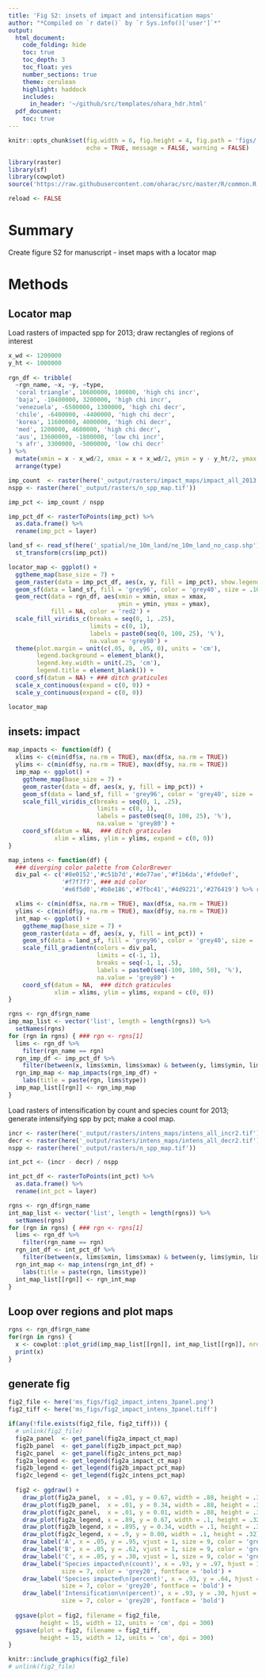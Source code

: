 ```yaml
---
title: 'Fig S2: insets of impact and intensification maps'
author: "*Compiled on `r date()` by `r Sys.info()['user']`*"
output: 
  html_document:
    code_folding: hide
    toc: true
    toc_depth: 3
    toc_float: yes
    number_sections: true
    theme: cerulean
    highlight: haddock
    includes: 
      in_header: '~/github/src/templates/ohara_hdr.html'
  pdf_document:
    toc: true
---
```


``` r

knitr::opts_chunk$set(fig.width = 6, fig.height = 4, fig.path = 'figs/',
                      echo = TRUE, message = FALSE, warning = FALSE)

library(raster)
library(sf)
library(cowplot)
source('https://raw.githubusercontent.com/oharac/src/master/R/common.R')

reload <- FALSE
```


# Summary

Create figure S2 for manuscript - inset maps with a locator map

# Methods

## Locator map

Load rasters of impacted spp for 2013; draw rectangles of regions of interest

```r
x_wd <- 1200000
y_ht <- 1000000
  
rgn_df <- tribble(
  ~rgn_name, ~x, ~y, ~type,
  'coral triangle', 10600000, 100000, 'high chi incr',
  'baja', -10400000, 3200000, 'high chi incr',
  'venezuela', -6500000, 1300000, 'high chi decr',
  'chile', -6400000, -4400000, 'high chi decr',
  'korea', 11600000, 4000000, 'high chi decr',
  'med', 1200000, 4600000, 'high chi decr',
  'aus', 13600000, -1800000, 'low chi incr',
  's afr', 3300000, -5000000, 'low chi decr'  
) %>%
  mutate(xmin = x - x_wd/2, xmax = x + x_wd/2, ymin = y - y_ht/2, ymax = y + y_ht/2) %>%
  arrange(type)

```


``` r
imp_count  <- raster(here('_output/rasters/impact_maps/impact_all_2013.tif'))
nspp <- raster(here('_output/rasters/n_spp_map.tif')) 

imp_pct <- imp_count / nspp

imp_pct_df <- rasterToPoints(imp_pct) %>%
  as.data.frame() %>%
  rename(imp_pct = layer)

land_sf <- read_sf(here('_spatial/ne_10m_land/ne_10m_land_no_casp.shp')) %>%
  st_transform(crs(imp_pct))

locator_map <- ggplot() +
  ggtheme_map(base_size = 7) +
  geom_raster(data = imp_pct_df, aes(x, y, fill = imp_pct), show.legend = FALSE) +
  geom_sf(data = land_sf, fill = 'grey96', color = 'grey40', size = .10) +
  geom_rect(data = rgn_df, aes(xmin = xmin, xmax = xmax, 
                               ymin = ymin, ymax = ymax), 
            fill = NA, color = 'red2') +
  scale_fill_viridis_c(breaks = seq(0, 1, .25), 
                       limits = c(0, 1),
                       labels = paste0(seq(0, 100, 25), '%'),
                       na.value = 'grey80') +
  theme(plot.margin = unit(c(.05, 0, .05, 0), units = 'cm'),
        legend.background = element_blank(),
        legend.key.width = unit(.25, 'cm'),
        legend.title = element_blank()) +
  coord_sf(datum = NA) + ### ditch graticules
  scale_x_continuous(expand = c(0, 0)) +
  scale_y_continuous(expand = c(0, 0))

locator_map

```

## insets: impact

```r
map_impacts <- function(df) {
  xlims <- c(min(df$x, na.rm = TRUE), max(df$x, na.rm = TRUE))
  ylims <- c(min(df$y, na.rm = TRUE), max(df$y, na.rm = TRUE))
  imp_map <- ggplot() +
    ggtheme_map(base_size = 7) +
    geom_raster(data = df, aes(x, y, fill = imp_pct)) +
    geom_sf(data = land_sf, fill = 'grey96', color = 'grey40', size = .3) +
    scale_fill_viridis_c(breaks = seq(0, 1, .25), 
                         limits = c(0, 1),
                         labels = paste0(seq(0, 100, 25), '%'),
                         na.value = 'grey80') +
    coord_sf(datum = NA,  ### ditch graticules
             xlim = xlims, ylim = ylims, expand = c(0, 0))
}

map_intens <- function(df) {
  ### diverging color palette from ColorBrewer
  div_pal <- c('#8e0152','#c51b7d','#de77ae','#f1b6da','#fde0ef',
               '#f7f7f7', ### mid color
               '#e6f5d0','#b8e186','#7fbc41','#4d9221','#276419') %>% rev()

  xlims <- c(min(df$x, na.rm = TRUE), max(df$x, na.rm = TRUE))
  ylims <- c(min(df$y, na.rm = TRUE), max(df$y, na.rm = TRUE))
  int_map <- ggplot() +
    ggtheme_map(base_size = 7) +
    geom_raster(data = df, aes(x, y, fill = int_pct)) +
    geom_sf(data = land_sf, fill = 'grey96', color = 'grey40', size = .3) +
    scale_fill_gradientn(colors = div_pal,
                         limits = c(-1, 1),
                         breaks = seq(-1, 1, .5), 
                         labels = paste0(seq(-100, 100, 50), '%'),
                         na.value = 'grey80') +
    coord_sf(datum = NA,  ### ditch graticules
             xlim = xlims, ylim = ylims, expand = c(0, 0))
}
```

```r
rgns <- rgn_df$rgn_name
imp_map_list <- vector('list', length = length(rgns)) %>%
  setNames(rgns)
for (rgn in rgns) { ### rgn <- rgns[1]
  lims <- rgn_df %>%
    filter(rgn_name == rgn)
  rgn_imp_df <- imp_pct_df %>%
    filter(between(x, lims$xmin, lims$xmax) & between(y, lims$ymin, lims$ymax))
  rgn_imp_map <- map_impacts(rgn_imp_df) +
    labs(title = paste(rgn, lims$type))
  imp_map_list[[rgn]] <- rgn_imp_map
}

```


Load rasters of intensification by count and species count for 2013; generate intensifying spp by pct; make a cool map.

``` r
incr <- raster(here('_output/rasters/intens_maps/intens_all_incr2.tif'))
decr <- raster(here('_output/rasters/intens_maps/intens_all_decr2.tif'))
nspp <- raster(here('_output/rasters/n_spp_map.tif')) 

int_pct <- (incr - decr) / nspp

int_pct_df <- rasterToPoints(int_pct) %>%
  as.data.frame() %>%
  rename(int_pct = layer)

rgns <- rgn_df$rgn_name
int_map_list <- vector('list', length = length(rgns)) %>%
  setNames(rgns)
for (rgn in rgns) { ### rgn <- rgns[1]
  lims <- rgn_df %>%
    filter(rgn_name == rgn)
  rgn_int_df <- int_pct_df %>%
    filter(between(x, lims$xmin, lims$xmax) & between(y, lims$ymin, lims$ymax))
  rgn_int_map <- map_intens(rgn_int_df) +
    labs(title = paste(rgn, lims$type))
  int_map_list[[rgn]] <- rgn_int_map
}

```

## Loop over regions and plot maps

```r
rgns <- rgn_df$rgn_name
for(rgn in rgns) { 
  x <- cowplot::plot_grid(imp_map_list[[rgn]], int_map_list[[rgn]], nrow = 1)
  print(x)
}
```


## generate fig

```r
fig2_file <- here('ms_figs/fig2_impact_intens_3panel.png')
fig2_tiff <- here('ms_figs/fig2_impact_intens_3panel.tiff')

if(any(!file.exists(fig2_file, fig2_tiff))) {
  # unlink(fig2_file)
  fig2a_panel  <- get_panel(fig2a_impact_ct_map)
  fig2b_panel  <- get_panel(fig2b_impact_pct_map)
  fig2c_panel  <- get_panel(fig2c_intens_pct_map)
  fig2a_legend <- get_legend(fig2a_impact_ct_map)
  fig2b_legend <- get_legend(fig2b_impact_pct_map)
  fig2c_legend <- get_legend(fig2c_intens_pct_map)
  
  fig2 <- ggdraw() +
    draw_plot(fig2a_panel,  x = .01, y = 0.67, width = .88, height = .32) +
    draw_plot(fig2b_panel,  x = .01, y = 0.34, width = .88, height = .32) +
    draw_plot(fig2c_panel,  x = .01, y = 0.01, width = .88, height = .32) +
    draw_plot(fig2a_legend, x = .89, y = 0.67, width = .1, height = .32) +
    draw_plot(fig2b_legend, x = .895, y = 0.34, width = .1, height = .32) +
    draw_plot(fig2c_legend, x = .9, y = 0.00, width = .1, height = .32) +
    draw_label('A', x = .05, y = .95, vjust = 1, size = 9, color = 'grey20', fontface = 'bold') +
    draw_label('B', x = .05, y = .62, vjust = 1, size = 9, color = 'grey20', fontface = 'bold') +
    draw_label('C', x = .05, y = .30, vjust = 1, size = 9, color = 'grey20', fontface = 'bold') +
    draw_label('Species impacted\n(count)', x = .93, y = .97, hjust = 1, vjust = 1, 
               size = 7, color = 'grey20', fontface = 'bold') +
    draw_label('Species impacted\n(percent)', x = .93, y = .64, hjust = 1, vjust = 1, 
               size = 7, color = 'grey20', fontface = 'bold') +
    draw_label('Intensification\n(percent)', x = .93, y = .30, hjust = 1, vjust = 1, 
               size = 7, color = 'grey20', fontface = 'bold')
    
  ggsave(plot = fig2, filename = fig2_file,
         height = 15, width = 12, units = 'cm', dpi = 300)
  ggsave(plot = fig2, filename = fig2_tiff,
         height = 15, width = 12, units = 'cm', dpi = 300)
}

knitr::include_graphics(fig2_file)
# unlink(fig2_file)
```

